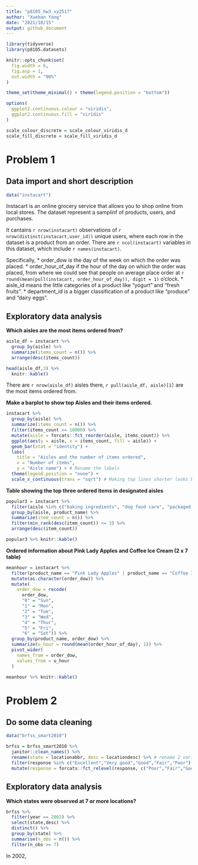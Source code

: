 ```yaml
---
title: "p8105_hw3_xy2517"
author: "Xuehan Yang"
date: "2021/10/15"
output: github_document
---
```


```r
library(tidyverse)
library(p8105.datasets)

knitr::opts_chunk$set(
  fig.width = 6,
  fig.asp = 1,
  out.width = "90%"
)

theme_set(theme_minimal() + theme(legend.position = "bottom"))

options(
  ggplot2.continuous.colour = "viridis",
  ggplot2.continuous.fill = "viridis"
)

scale_colour_discrete = scale_colour_viridis_d
scale_fill_discrete = scale_fill_viridis_d
```

# Problem 1

## Data import and short description

```r
data("instacart")
```

Instacart is an online grocery service that allows you to shop online from local stores. The dataset represent a samplinf of products, users, and purchases. 

It cantains `r nrow(instacart)` observations of `r nrow(distinct(instacart,user_id))` unique users, where each row in the dataset is a product from an order. There are `r ncol(instacart)` variables in this dataset, which include `r names(instacart)`. 

Specifically,
*  order_dow is the day of the week on which the order was placed.
*  order_hour_of_day if the hour of the day on which the order was placed, from where we could see that people on average place order at `r round(mean(pull(instacart, order_hour_of_day)), digit = 1)` o'clock.
*  aisle_id means the little categories of a product like "yogurt" and "fresh fruits".
*  department_id is a bigger classification of a product like "produce" and "dairy eggs".

## Exploratory data analysis

**Which aisles are the most items ordered from?**
```r
aisle_df = instacart %>% 
  group_by(aisle) %>% 
  summarize(items_count = n()) %>% 
  arrange(desc(items_count))

head(aisle_df,3) %>% 
  knitr::kable()
```

There are `r nrow(aisle_df)` aisles there, `r pull(aisle_df, aisle)[1]` are the most items ordered from.

**Make a barplot to show top Aisles and their items ordered.**
```r
instacart %>% 
  group_by(aisle) %>% 
  summarize(items_count = n()) %>% 
  filter(items_count >= 10000) %>% 
  mutate(aisle = forcats::fct_reorder(aisle, items_count)) %>% 
  ggplot(aes(y = aisle, x = items_count, fill = aisle)) +
  geom_bar(stat = "identity") +
  labs(
    title = "Aisles and the number of items ordered",
    x = "Number of items",
    y = "Aisle name") + # Rename the labels
  theme(legend.position = "none") +
  scale_x_continuous(trans = "sqrt") # Making top lines shorter looks better 
```

**Table showing the top three ordered items in designated aisles**
```r
popular3 = instacart %>% 
  filter(aisle %in% c("baking ingredients", "dog food care", "packaged vegetables fruits")) %>% 
  group_by(aisle, product_name) %>%
  summarize(item_count = n()) %>% 
  filter(min_rank(desc(item_count)) <= 3) %>% 
  arrange(desc(item_count))

popular3 %>% knitr::kable()
```

**Ordered information about Pink Lady Apples and Coffee Ice Cream (2 x 7 table)**
```r
meanhour = instacart %>% 
  filter(product_name == "Pink Lady Apples" | product_name == "Coffee Ice Cream") %>%
  mutate(as.character(order_dow)) %>% 
  mutate(
    order_dow = recode(
      order_dow,
      "0" = "Sun",
      "1" = "Mon",
      "2" = "Tue",
      "3" = "Wed",
      "4" = "Thur",
      "5" = "Fri",
      "6" = "Sat")) %>% 
  group_by(product_name, order_dow) %>% 
  summarize(u_hour = round(mean(order_hour_of_day), 1)) %>% 
  pivot_wider(
    names_from = order_dow,
    values_from = u_hour
  )

meanhour %>% knitr::kable()
```

# Problem 2

## Do some data cleaning

```r
data("brfss_smart2010")
```

```r
brfss = brfss_smart2010 %>% 
  janitor::clean_names() %>% 
  rename(state = locationabbr, desc = locationdesc) %>% # rename 2 variables
  filter(response %in% c("Excellent","Very good","Good","Fair","Poor") & topic == "Overall Health") %>% 
  mutate(response = forcats::fct_relevel(response, c("Poor","Fair","Good","Very good","Excellent"))) # level from "Poor" to "Excellent"
```

## Exploratory data analysis

**Which states were observed at 7 or more locations?**
```r
brfss %>% 
  filter(year == 2002) %>% 
  select(state,desc) %>% 
  distinct() %>% 
  group_by(state) %>% 
  summarise(n_obs = n()) %>% 
  filter(n_obs >= 7)
```

In 2002, 

```r
```











